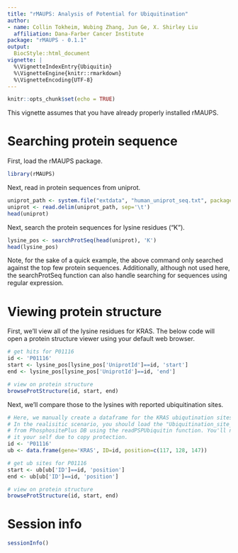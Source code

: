 ```yaml
---
title: "rMAUPS: Analysis of Potential for Ubiquitination"
author:
- name: Collin Tokheim, Wubing Zhang, Jun Ge, X. Shirley Liu
  affiliation: Dana-Farber Cancer Institute
package: "rMAUPS - 0.1.1"
output:
  BiocStyle::html_document
vignette: |
  %\VignetteIndexEntry{Ubiquitin}
  %\VignetteEngine{knitr::rmarkdown}
  %\VignetteEncoding{UTF-8}
---
```


```r
knitr::opts_chunk$set(echo = TRUE)
```

This vignette assumes that you have already properly installed rMAUPS.

# Searching protein sequence

First, load the rMAUPS package.

```r
library(rMAUPS)
```

Next, read in protein sequences from uniprot.

```r
uniprot_path <- system.file("extdata", "human_uniprot_seq.txt", package = "rMAUPS")
uniprot <- read.delim(uniprot_path, sep='\t')
head(uniprot)
```

Next, search the protein sequences for lysine residues ("K"). 

```r
lysine_pos <- searchProtSeq(head(uniprot), 'K')
head(lysine_pos)
```

Note, for the sake of a quick example, the above command only searched against the top few protein sequences. Additionally, although not used here, the searchProtSeq function can also handle searching for sequences using regular expression.

# Viewing protein structure

First, we'll view all of the lysine residues for KRAS. The below code will open a protein structure viewer using your default web browser.

```r
# get hits for P01116
id <- 'P01116'
start <- lysine_pos[lysine_pos['UniprotId']==id, 'start']
end <- lysine_pos[lysine_pos['UniprotId']==id, 'end']

# view on protein structure
browseProtStructure(id, start, end)
```

Next, we'll compare those to the lysines with reported ubiquitination sites.

```r
# Here, we manually create a dataframe for the KRAS ubiqutination sites.
# In the realisitic scenario, you should load the "Ubiquitination_site_dataset" file
# from PhosphositePlus DB using the readPSPUbiquitin function. You'll need to download
# it your self due to copy protection.
id <- 'P01116'
ub <- data.frame(gene='KRAS', ID=id, position=c(117, 128, 147))

# get ub sites for P01116
start <- ub[ub['ID']==id, 'position']
end <- ub[ub['ID']==id, 'position']

# view on protein structure
browseProtStructure(id, start, end)
```

# Session info

```r
sessionInfo()
```
